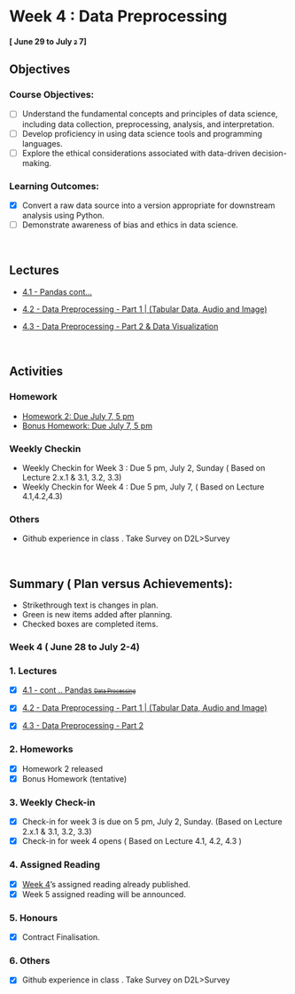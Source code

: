 # Week 4 : Data Preprocessing 
#### [ June 29 to July <small><small><s>2</s></small></small> 7]

## Objectives

### Course Objectives:

- [ ] Understand the fundamental concepts and principles of data science, including data collection, preprocessing, analysis, and interpretation.
- [ ] Develop proficiency in using data science tools and programming languages.
- [ ] Explore the ethical considerations associated with data-driven decision-making.

### Learning Outcomes:

- [x] Convert a raw data source into a version appropriate for downstream analysis using Python.
- [ ] Demonstrate awareness of bias and ethics in data science.

<br>

## Lectures

- [4.1 - Pandas cont...](1/home.qmd)

- [4.2 - Data Preprocessing - Part 1 | (Tabular Data, Audio and Image)](2/home.qmd)

- [4.3 - Data Preprocessing - Part 2 & Data Visualization](3/home.qmd)

<br>

## Activities

### Homework

- [Homework 2: Due July 7, 5 pm](../../Homework/2/HW.qmd)
- [Bonus Homework: Due July 7, 5 pm](../../Bonus/1.qmd)

### Weekly Checkin 

- Weekly Checkin for Week 3 : Due 5 pm, July 2, Sunday ( Based on Lecture 2.x.1 & 3.1, 3.2, 3.3)
- Weekly Checkin for Week 4 : Due 5 pm, July 7, ( Based on Lecture 4.1,4.2,4.3)

### Others

- Github experience in class . Take Survey on D2L>Survey

<br>

## Summary ( Plan versus Achievements):

* Strikethrough text is changes in plan.
* Green is new items added after planning.
* Checked boxes are completed items.

### Week 4 ( June 28 to July 2-4)

### 1. Lectures

- [x] [4.1 - cont .. Pandas <small><small><s>Data Processing</s></small></small>](1/home.qmd) 

- [x] [4.2 - Data Preprocessing - Part 1 | (Tabular Data, Audio and Image)](2/home.qmd)

- [x] [4.3 - Data Preprocessing - Part 2](3/home.qmd)

### 2. Homeworks

- [x] Homework 2 released
- [x] Bonus Homework (tentative)

### 3. Weekly Check-in

- [x] Check-in for week 3 is due on 5 pm, July 2, Sunday. (Based on Lecture 2.x.1 & 3.1, 3.2, 3.3)
- [x] Check-in for week 4 opens ( Based on Lecture 4.1, 4.2, 4.3 )

### 4. Assigned Reading

- [x] [Week 4](../../Ethics/Week_4.qmd)'s assigned reading already published.
- [x] Week 5 assigned reading will be announced.

### 5. Honours

- [x] Contract Finalisation.

### 6. Others
-  [x] Github experience in class . Take Survey on D2L>Survey
